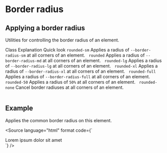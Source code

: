 


<Meta title={getTitle(__filename)} />

# Border radius

## Applying a border radius

Utilities for controlling the border radius of an element.

<Table className="color-norm">
    <TableHeader>
        <TableRow>
            <TableCell type="header">Class</TableCell>
            <TableCell type="header" className="w50">
                Explanation
            </TableCell>
            <TableCell type="header" className="text-right">
                Quick look
            </TableCell>
        </TableRow>
    </TableHeader>
    <TableBody>
        <TableRow>
            <TableCell>
                <code>rounded-sm</code>
            </TableCell>
            <TableCell>
                Applies a radius of <code>--border-radius-sm</code> at all corners of an element.
            </TableCell>
            <TableCell className="text-right">
                <span className="inline-block rounded-sm border border-currentColor w3e">&nbsp;</span>
            </TableCell>
        </TableRow>
        <TableRow>
            <TableCell>
                <code>rounded</code>
            </TableCell>
            <TableCell>
                Applies a radius of <code>--border-radius-md</code> at all corners of an element.
            </TableCell>
            <TableCell className="text-right">
                <span className="inline-block rounded border border-currentColor w3e">&nbsp;</span>
            </TableCell>
        </TableRow>
        <TableRow>
            <TableCell>
                <code>rounded-lg</code>
            </TableCell>
            <TableCell>
                Applies a radius of <code>--border-radius-lg</code> at all corners of an element.
            </TableCell>
            <TableCell className="text-right">
                <span className="inline-block rounded-lg border border-currentColor w3e">&nbsp;</span>
            </TableCell>
        </TableRow>
        <TableRow>
            <TableCell>
                <code>rounded-xl</code>
            </TableCell>
            <TableCell>
                Applies a radius of <code>--border-radius-xl</code> at all corners of an element.
            </TableCell>
            <TableCell className="text-right">
                <span className="inline-block rounded-xl border border-currentColor w3e">&nbsp;</span>
            </TableCell>
        </TableRow>
        <TableRow>
            <TableCell>
                <code>rounded-full</code>
            </TableCell>
            <TableCell>
                Applies a radius of <code>--border-radius-full</code> at all corners of an element.
            </TableCell>
            <TableCell className="text-right">
                <span className="inline-block rounded-full border border-currentColor w3e">&nbsp;</span>
            </TableCell>
        </TableRow>
        <TableRow>
            <TableCell>
                <code>rounded-50</code>
            </TableCell>
            <TableCell>
                Applies a radius of <code>50%</code> at all corners of an element.
            </TableCell>
            <TableCell className="text-right">
                <span className="inline-block rounded-50 border border-currentColor w3e">&nbsp;</span>
            </TableCell>
        </TableRow>
        <TableRow>
            <TableCell>
                <code>rounded-none</code>
            </TableCell>
            <TableCell>Cancel border radiuses at all corners of an element.</TableCell>
            <TableCell className="text-right">
                <span className="inline-block rounded-none border border-currentColor w3e">&nbsp;</span>
            </TableCell>
        </TableRow>
    </TableBody>
</Table>

## Example

Applies the common border radius on this element.

<Source
    language="html"
    format
    code={`
<div className="rounded">Lorem ipsum dolor sit amet</div>
`}
/>
